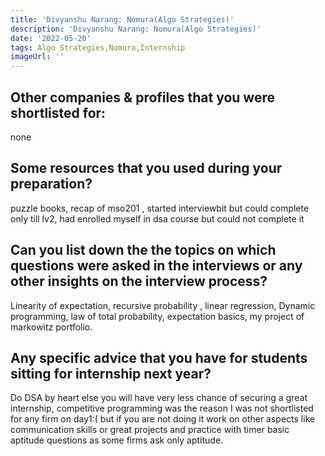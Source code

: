 ```yaml
---
title: 'Divyanshu Narang: Nomura(Algo Strategies)'
description: 'Divyanshu Narang: Nomura(Algo Strategies)'
date: '2022-05-20'
tags: Algo Strategies,Nomura,Internship
imageUrl: ''
---
```


## Other companies & profiles that you were shortlisted for:
none

## Some resources that you used during your preparation?
puzzle books, recap of mso201 , started interviewbit but could complete only till lv2, had enrolled myself in dsa course but could not complete it

## Can you list down the the topics on which questions were asked in the interviews or any other insights on the interview process?
Linearity of expectation, recursive probability , linear regression, Dynamic programming, law of total probability, expectation basics, my project of markowitz portfolio.

## Any specific advice that you have for students sitting for internship next year?
Do DSA by heart else you will have very less chance of securing a great internship, competitive programming was the reason I was not shortlisted for any firm on day1:( but if you are not doing it work on other aspects like communication skills or great projects and practice with timer basic aptitude questions as some firms ask only aptitude.

